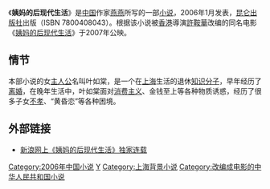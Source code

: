 {{Otheruses|subject=燕燕所写的小说|other=根据本小说改编的电影|姨妈的后现代生活 (电影)}}
《'''姨妈的后现代生活'''》是[[中国|中国]]作家[[燕燕|燕燕]]所写的一部[[小说|小说]]，2006年1月发表，[[昆仑出版社|昆仑出版社]]出版（ISBN 7800408043）。根据该小说被[[香港|香港]]導演[[許鞍華|許鞍華]]改编的同名电影《[[姨妈的后现代生活_(电影)|姨妈的后现代生活]]》于2007年公映。

==情节==

本部小说的女[[主人公|主人公]]名叫叶如棠，是一个在[[上海|上海]]生活的退休[[知识分子|知识分子]]，早年经历了[[离婚|离婚]]，在晚年生活中，叶如棠面对[[消费主义|消费主义]]、金钱至上等各种物质诱惑，经历了很多子女[[不孝|不孝]]、“黄昏恋”等各种困境。

==外部链接==
*[http://book.sina.com.cn/nzt/lit/yima/index.shtml 新浪网上《姨妈的后现代生活》独家连载] {{Wayback|url=http://book.sina.com.cn/nzt/lit/yima/index.shtml |date=20060623110009 }}
{{Chinese literature-stub}}
[[Category:2006年中国小说|Category:2006年中国小说]]
[[Category:中文長篇小說|Y]]
[[Category:上海背景小说|Category:上海背景小说]]
[[Category:改编成电影的中华人民共和国小说|Category:改编成电影的中华人民共和国小说]]